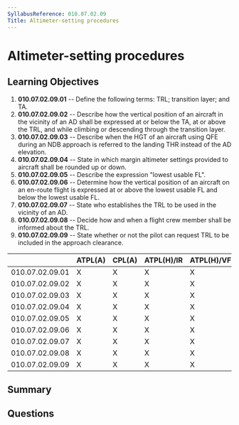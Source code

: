 ```yaml
---
SyllabusReference: 010.07.02.09
Title: Altimeter-setting procedures
---
```


# Altimeter-setting procedures

## Learning Objectives

1.  **010.07.02.09.01** -- Define the following terms: TRL; transition layer; and
    TA.
2.  **010.07.02.09.02** -- Describe how the vertical position of an aircraft in
    the vicinity of an AD shall be expressed at or below the TA, at or above the
    TRL, and while climbing or descending through the transition layer.
3.  **010.07.02.09.03** -- Describe when the HGT of an aircraft using QFE during
    an NDB approach is referred to the landing THR instead of the AD elevation.
4.  **010.07.02.09.04** -- State in which margin altimeter settings provided to
    aircraft shall be rounded up or down.
5.  **010.07.02.09.05** -- Describe the expression "lowest usable FL".
6.  **010.07.02.09.06** -- Determine how the vertical position of an aircraft on
    an en-route flight is expressed at or above the lowest usable FL and below
    the lowest usable FL.
7.  **010.07.02.09.07** -- State who establishes the TRL to be used in the
    vicinity of an AD.
8.  **010.07.02.09.08** -- Decide how and when a flight crew member shall be
    informed about the TRL.
9.  **010.07.02.09.09** -- State whether or not the pilot can request TRL to be
    included in the approach clearance.

|                 | ATPL(A) | CPL(A) | ATPL(H)/IR | ATPL(H)/VFR | CPL(H) | IR | CBIR(A) |
| --------------- | ------- | ------ | ---------- | ----------- | ------ | -- | ------- |
| 010.07.02.09.01 | X       | X      | X          | X           | X      | X  | X       |
| 010.07.02.09.02 | X       | X      | X          | X           | X      | X  | X       |
| 010.07.02.09.03 | X       | X      | X          | X           | X      | X  | X       |
| 010.07.02.09.04 | X       | X      | X          | X           | X      | X  | X       |
| 010.07.02.09.05 | X       | X      | X          | X           | X      | X  | X       |
| 010.07.02.09.06 | X       | X      | X          | X           | X      | X  | X       |
| 010.07.02.09.07 | X       | X      | X          | X           | X      | X  | X       |
| 010.07.02.09.08 | X       | X      | X          | X           | X      | X  | X       |
| 010.07.02.09.09 | X       | X      | X          | X           | X      | X  | X       |

## Summary

## Questions
